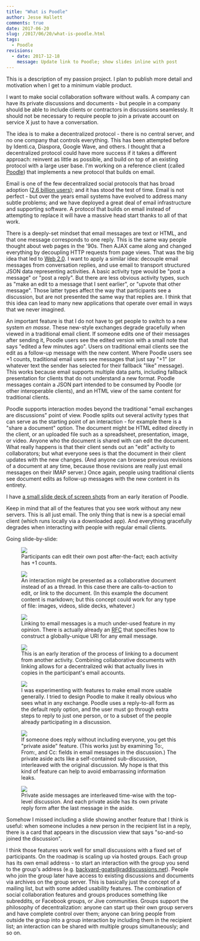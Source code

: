 ```yaml
---
title: "What is Poodle"
author: Jesse Hallett
comments: true
date: 2017-06-20
slug: /2017/06/20/what-is-poodle.html
tags:
  - Poodle
revisions:
  - date: 2017-12-18
    message: Update link to Poodle; show slides inline with post
---
```


This is a description of my passion project. I plan to publish more detail and motivation when I get to a minimum viable product.

I want to make social collaboration software without walls.
A company can have its private discussions and documents -
but people in a company should be able to include clients or contractors in discussions seamlessly.
It should not be necessary to require people to join a private account on
service X just to have a conversation.

The idea is to make a decentralized protocol -
there is no central server, and no one company that controls everything.
This has been attempted before by Identi.ca, Diaspora, Google Wave, and others.
I thought that a decentralized protocol could have more success if it takes a different approach: reinvent as little as possible, and build on top of an existing protocol with a large user base.
I'm working on a reference client (called [Poodle][]) that implements a new protocol that builds on email.

[Poodle]: https://github.com/PoodleApp/poodle

Email is one of the few decentralized social protocols that has broad adoption
([2.6 billion users][email statistics]);
and it has stood the test of time.
Email is not perfect - but over the years email systems have evolved to address many subtle problems;
and we have deployed a great deal of email infrastructure and supporting software.
A protocol that builds on email instead of attempting to replace it will have a massive head start thanks to all of that work.

[email statistics]: http://www.radicati.com/wp/wp-content/uploads/2015/02/Email-Statistics-Report-2015-2019-Executive-Summary.pdf

<!-- more -->

There is a deeply-set mindset that email messages are text or HTML,
and that one message corresponds to one reply.
This is the same way people thought about web pages in the '90s.
Then AJAX came along and changed everything by decoupling HTTP requests from page views.
That was the big idea that led to [Web 2.0][].
I want to apply a similar idea:
decouple email messages from conversation replies,
and use email to transport structured JSON data representing activities.
A basic activity type would be "post a message" or "post a reply".
But there are less obvious activity types,
such as "make an edit to a message that I sent earlier",
or "upvote that other message".
Those latter types affect the way that participants see a discussion,
but are not presented the same way that replies are.
I think that this idea can lead to many new applications that operate over
email in ways that we never imagined.

[Web 2.0]: http://www.cbsnews.com/news/what-is-web-20/

An important feature is that I do not have to get people to switch to a new system _en masse_.
These new-style exchanges degrade gracefully when viewed in a traditional email client.
If someone edits one of their messages after sending it,
Poodle users see the edited version with a small note that says "edited a few minutes ago".
Users on traditional email clients see the edit as a follow-up message with the new content.
Where Poodle users see +1 counts,
traditional email users see messages that just say "+1"
(or whatever text the sender has selected for their fallback "like" message).
This works because email supports multiple data parts,
including fallback presentation for clients that do not understand a new format.
Poodle messages contain a JSON part intended to be consumed by Poodle
(or other interoperable clients),
and an HTML view of the same content for traditional clients.

Poodle supports interaction modes beyond the traditional "email exchanges are
discussions" point of view.
Poodle splits out several activity types that can serve as the starting point of an interaction -
for example there is a "share a document" option.
The document might be HTML edited directly in the client,
or an uploaded file such as a spreadsheet, presentation, image, or video.
Anyone who the document is shared with can edit the document.
What really happens is that their client sends out an "edit" activity to collaborators;
but what everyone sees is that the document in their client updates with the new changes.
(And anyone can browse previous revisions of a document at any time,
because those revisions are really just email messages on their IMAP server.)
Once again, people using traditional clients see document edits as follow-up messages
with the new content in its entirety.

I have [a small slide deck of screen shots](/talks/poodle/) from an early iteration of Poodle.

Keep in mind that all of the features that you see work without any new servers.
This is all just email.
The only thing that is new is a special email client (which runs locally via a downloaded app).
And everything gracefully degrades when interacting with people with regular email clients.

Going slide-by-slide:

<figure>
  <img src="./message-wide.png" />
  <figcaption>
    Participants can edit their own post after-the-fact; each activity has +1 counts.
  </figcaption>
</figure>

<figure>
  <img src="./document-wide.png" />
  <figcaption>
    An interaction might be presented as a collaborative document instead of as a thread. In this case there are calls-to-action to edit, or link to the document. (In this example the document content is markdown; but this concept could work for any type of file: images, videos, slide decks, whatever.)
  </figcaption>
</figure>

<figure>
  <img src="./link-to-document.png" />
  <figcaption>
    Linking to email messages is a much under-used feature in my opinion. There is actually already an <a href="https://tools.ietf.org/html/rfc2392">RFC</a> that specifies how to construct a globally-unique URI for any email message.
  </figcaption>
</figure>

<figure>
  <img src="./permalink.png" />
  <figcaption>
    This is an early iteration of the process of linking to a document from another activity. Combining collaborative documents with linking allows for a decentralized wiki that actually lives in copies in the participant's email accounts.
</figcaption>
</figure>

<figure>
  <img src="./who-can-see-this-discussion.png" />
  <figcaption>
    I was experimenting with features to make email more usable generally. I tried to design Poodle to make it really obvious who sees what in any exchange. Poodle uses a reply-to-all form as the default reply option, and the user must go through extra steps to reply to just one person, or to a subset of the people already participating in a discussion.
  </figcaption>
</figure>

<figure>
  <img src="./private-aside-1.png" />
  <figcaption>
    If someone does reply without including everyone, you get this "private aside" feature. (This works just by examining To:, From:, and Cc: fields in email messages in the discussion.) The private aside acts like a self-contained sub-discussion, interleaved with the original discussion. My hope is that this kind of feature can help to avoid embarrassing information leaks.
  </figcaption>
</figure>

<figure>
  <img src="./private-aside-2.png" />
  <figcaption>
    Private aside messages are interleaved time-wise with the top-level discussion. And each private aside has its own private reply form after the last message in the aside.
  </figcaption>
</figure>

Somehow I missed including a slide showing another feature that I think is useful:
when someone includes a new person in the recipient list in a reply,
there is a card that appears in the discussion view that says "so-and-so joined the discussion".

I think those features work well for small discussions with a fixed set of participants.
On the roadmap is scaling up via hosted groups.
Each group has its own email address -
to start an interaction with the group you send to the group's address
(e.g. backyard-goats@raddiscussions.net).
People who join the group later have access to existing discussions and documents via archives on the group server.
This is basically just the concept of a mailing list,
but with some added usability features.
The combination of social collaboration features and groups produces something
like subreddits, or Facebook groups, or Jive communities.
Groups support the philosophy of decentralization:
anyone can start up their own group servers and have complete control over them;
anyone can bring people from outside the group into a group interaction by including them in the recipient list;
an interaction can be shared with multiple groups simultaneously;
and so on.
